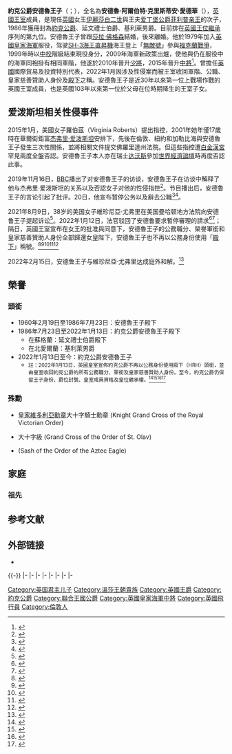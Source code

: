 {{Expand language|1=en|time=2022-01-16T03:04:31+00:00}}
{{noteTA
|G1 = Country
|G2 = PP
|G3 = UK Places
|G4 = PoliticiansUK
|1=zh-cn:国王的演讲;zh-hk:皇上無話兒; zh-tw:王者之聲：宣戰時刻;
|2=zh:佐治;zh-hans:乔治;zh-hk:佐治;zh-sg:乔治;zh-tw:喬治;zh-cn:乔治
|3=zh-hans:伊利沙白二世; zh-tw:伊麗莎白二世; zh-hk:伊利沙伯二世;
|4=zh-cn:英联邦; zh-tw:大英國協; zh-hk:英聯邦; zh-sg:共和联邦;
|5=zh-cn:官方肖像; zh-tw:正式肖像; zh-hk:官式畫像; zh-sg:官式画像;
|6=zh-hans:玛格丽特;zh-hk:瑪嘉烈;zh-tw:瑪格麗特;
|7=zh-cn:比亚特丽斯; zh-hk:貝翠絲; zh-tw:碧翠絲;
|8=zh-tw:王夫;zh-hk:皇夫;
|9=zh-hans:艾伯特; zh-tw:阿爾伯特; zh-hk:亞厘畢;
|10=zh-tw:王位;zh-hk:皇位;
}}

{{Infobox Royalty|
| name = 安德魯王子
| title = [[約克公爵|約克公爵]]
| image = File:The_Duke_of_York_in_Belfast_(cropped).jpg
| image_size = 250px
| succession = [[約克公爵|約克公爵]]、延文禮士伯爵、基利萊男爵
| reign = 1986年7月23日至今<br>（{{age in years and days|1986|7|23|age=no}}）
| spouse = {{marriage|[[約克公爵夫人莎拉|約克公爵夫人莎拉]]|1986|1996|reason=divorced}}
| house  = [[溫莎王朝|溫莎王朝]]
| othertitles  =
| full name = 安德魯·阿爾伯特·克里斯蒂安·愛德華<br />Andrew Albert Christian Edward
| father = [[爱丁堡公爵菲利普亲王|菲利普親王]]
| mother = [[伊丽莎白二世|伊麗莎白二世]]
| issue = [[比亚特丽斯郡主_(约克)|碧翠絲公主]]<br />[[尤金妮公主_(布林斯班克夫人)|尤金妮公主]]  
| birth_date = {{birth date and age|1960|2|19|}}
| birth_place = {{UK}}[[大倫敦|大倫敦]][[西敏市|西敏市]][[白金漢宮|白金漢宮]]
| date of death  = 
| place of death = 
}}
{{British Royal Family}}
'''約克公爵安德魯王子'''（{{lang-en|Prince Andrew, Duke of York}}；{{bd|1960年|2月19日|catIdx=Andrew, Duke of York}}），全名為'''安德魯·阿爾伯特·克里斯蒂安·愛德華'''（{{lang|en|Andrew Albert Christian Edward}}），[[英國王室|英國王室]]成員，是現任[[英國|英國]]女王[[伊丽莎白二世|伊麗莎白二世]]與王夫[[爱丁堡公爵菲利普亲王|爱丁堡公爵菲利普亲王]]的次子，1986年獲冊封為[[約克公爵|約克公爵]]、延文禮士伯爵、基利萊男爵。目前排在[[英国王位继承|英國王位繼承]]序列的第九位。安德魯王子曾跟[[莎拉·佛格森|莎拉·佛格森]]結婚，後來離婚。他於1979年加入[[英國皇家海軍|英國皇家海軍]]服役，驾驶[[SH-3海王直昇機|SH-3海王直昇機]]海王登上「[[無敵號|無敵號]]」參與[[福克蘭戰爭|福克蘭戰爭]]，1999年時以[[中校|中校]]階級結束現役身分，2009年海軍新政策出爐，使他與仍在服役中的海軍同袍掛有相同軍階，他遂於2010年晉升[[少将|少將]]，2015年晉升[[海军中将|中將]]<ref>{{Cite news|title=Prince Andrew promoted to vice-admiral on 55th birthday|date=2015-02-12|url=https://www.bbc.com/news/uk-31435934|publisher=[[BBC|BBC]]|archiveurl=http://archive.is/FZR4y|archivedate=2019-12-05}}</ref>。曾擔任[[英國|英國]]國際貿易及投資特別代表，2022年1月因涉及性侵案而被王室收回軍階、公職、皇家慈善贊助人身份及[[殿下|殿下]]之稱。安德魯王子是近30年以來第一位上戰場作戰的英國王室成員，也是英國103年以來第一位於父母在位時期降生的王室子女。

== 爱泼斯坦相关性侵事件 ==
2015年1月，美國女子羅伯茲（Virginia Roberts）提出指控，2001年她年僅17歲時在華爾街鉅富[[杰弗里·爱泼斯坦|杰弗里·爱泼斯坦]]安排下，先後在倫敦、紐約和加勒比海與安德魯王子發生三次性關係，並將相關文件提交佛羅里達州法院。但這些指控遭[[白金漢宮|白金漢宮]]罕見兩度全盤否認。安德魯王子本人亦在瑞士[[达沃斯|达沃斯]]參加[[世界經濟論壇|世界經濟論壇]]時再度否認此事。

2019年11月16日，[[英国广播公司|BBC]]播出了对安德魯王子的访谈，安德魯王子在访谈中解释了他与杰弗里·爱泼斯坦的关系以及否認女子对他的性侵指控<ref>{{Cite news|url=https://www.bbc.com/zhongwen/simp/uk-50457651|title=安德鲁王子接受BBC专访中的六条关键信息|date=2019-11-18|work=BBC|accessdate=2019-11-21|archive-date=2019-12-29|archive-url=https://web.archive.org/web/20191229120124/https://www.bbc.com/zhongwen/simp/uk-50457651|dead-url=no}}</ref>。节目播出后，安德鲁王子的言论引起了批评。20日，他宣布暂停公务以及辭去公職<ref>{{Cite web|title=英女皇准安德魯辭公職|url=http://www1.hkej.com/dailynews/international/article/2309882/英女皇准安德魯辭公職|access-date=2022-01-16|work=今日信報}}</ref><ref>{{Cite news|url=http://www.rfi.fr/cn/contenu/20191121-与淫魔富豪来往惹议-英国安德鲁王子暂停公务|title=与淫魔富豪来往惹议 英国安德鲁王子暂停公务|date=2019-11-21|work=法国国际广播电台|accessdate=2019-11-21|archive-date=2019-12-20|archive-url=https://web.archive.org/web/20191220141301/http://www.rfi.fr/cn/contenu/20191121-%E4%B8%8E%E6%B7%AB%E9%AD%94%E5%AF%8C%E8%B1%AA%E6%9D%A5%E5%BE%80%E6%83%B9%E8%AE%AE-%E8%8B%B1%E5%9B%BD%E5%AE%89%E5%BE%B7%E9%B2%81%E7%8E%8B%E5%AD%90%E6%9A%82%E5%81%9C%E5%85%AC%E5%8A%A1|dead-url=no}}</ref>。

2021年8月9日，38岁的美国女子維珍尼亞·尤弗里在美国曼哈顿地方法院向安德鲁王子提起诉讼<ref>{{Cite web|title=安德鲁王子被爱泼斯坦性丑闻女受害者起诉性虐待|url=https://www.zaobao.com.sg/realtime/world/story20210810-1180175|access-date=2022-01-16|date=2021-08-10|publisher=早报|language=zh-Hans}}</ref>。2022年1月12日，法官驳回了安德鲁要求暫停審理的請求<ref>{{Cite web|title=Prince Andrew fails in bid to dismiss US sexual abuse lawsuit|url=https://www.theguardian.com/uk-news/2022/jan/12/prince-andrew-case-proceed-latest-ruling-virginia-giuffre|access-date=2022-01-16|date=2022-01-12|work=the Guardian|language=en}}</ref><ref>{{Cite news|title=Prince Andrew to face civil sex assault case after US ruling|url=https://www.bbc.com/news/uk-59871514|newspaper=BBC News|date=2022-01-12|accessdate=2022-01-16|language=en-GB}}</ref>；隔日，英國王室宣布在女王的批准與同意下，安德魯王子的公務職分、榮譽軍銜和皇家慈善贊助人身份全部歸還女皇陛下，安德魯王子也不再以公務身份使用「[[殿下|殿下]]」稱號。<ref>{{Cite web|title=A statement from Buckingham Palace regarding The Duke of York|url=https://www.royal.uk/statement-buckingham-palace-regarding-duke-york|access-date=2022-01-17|date=2022-01-13|last=Dunn|first=Charlotte|work=The Royal Family|language=en}}</ref><ref name=":0">{{Cite web|title=英國安德魯王子失去軍銜和殿下稱謂使用權|url=https://www.bbc.com/zhongwen/trad/uk-59994126|access-date=2022-01-17|date=2022-01-14|work=BBC News 中文|language=zh-hant}}</ref><ref name=":1">{{Cite web|title=安德魯王子遭褫奪軍銜尊銜 性侵官司纏身 分析：為保王室聲譽 - 20220115 - 國際|url=https://news.mingpao.com/pns/%e5%9c%8b%e9%9a%9b/article/20220115/s00014/1642183662352/%e5%ae%89%e5%be%b7%e9%ad%af%e7%8e%8b%e5%ad%90%e9%81%ad%e8%a4%ab%e5%a5%aa%e8%bb%8d%e9%8a%9c%e5%b0%8a%e9%8a%9c-%e6%80%a7%e4%be%b5%e5%ae%98%e5%8f%b8%e7%ba%8f%e8%ba%ab-%e5%88%86%e6%9e%90-%e7%82%ba%e4%bf%9d%e7%8e%8b%e5%ae%a4%e8%81%b2%e8%ad%bd|access-date=2022-01-17|work=明報新聞網 - 每日明報 daily news|language=zh-hant}}</ref><ref name=":2">{{Cite news|title=Prince Andrew loses military titles and use of HRH|url=https://www.bbc.com/news/uk-59987935|newspaper=BBC News|date=2022-01-13|accessdate=2022-01-17|language=en-GB}}</ref><ref name=":3">{{Cite news|title=Prince Andrew: Who is he and what titles is he losing?|url=https://www.bbc.com/news/explainers-59993936|newspaper=BBC News|date=2022-01-14|accessdate=2022-01-17|language=en-GB}}</ref>

2022年2月15日，安德鲁王子与維珍尼亞·尤弗里达成庭外和解。<ref>{{cite news |title=安德鲁王子与性侵案原告庭外和解，英媒：他很难重回公众视野 |url=https://world.huanqiu.com/article/46q7yoSXw6q}}</ref>

== 榮譽 ==

=== 頭銜 ===
*1960年2月19日至1986年7月23日：安德魯王子殿下
*1986年7月23日至2022年1月13日：約克公爵安德魯王子殿下
**在蘇格蘭：延文禮士伯爵殿下
**在北愛爾蘭：基利萊男爵
*2022年1月13日至今：約克公爵安德魯王子
**<small>註：2022年1月13日，英國皇室宣佈約克公爵不再以公務身份使用殿下（HRH）頭銜，並由皇室收回約克公爵的所有公務職分、軍銜及皇家慈善贊助人身份。至今，約克公爵仍保留王子身份、爵位封號、皇室成員資格及皇位繼承權。<ref name=":0">{{Cite web|title=英國安德魯王子失去軍銜和殿下稱謂使用權|url=https://www.bbc.com/zhongwen/trad/uk-59994126|access-date=2022-01-17|date=2022-01-14|work=BBC News 中文|language=zh-hant}}</ref><ref name=":1">{{Cite web|title=安德魯王子遭褫奪軍銜尊銜 性侵官司纏身 分析：為保王室聲譽 - 20220115 - 國際|url=https://news.mingpao.com/pns/%e5%9c%8b%e9%9a%9b/article/20220115/s00014/1642183662352/%e5%ae%89%e5%be%b7%e9%ad%af%e7%8e%8b%e5%ad%90%e9%81%ad%e8%a4%ab%e5%a5%aa%e8%bb%8d%e9%8a%9c%e5%b0%8a%e9%8a%9c-%e6%80%a7%e4%be%b5%e5%ae%98%e5%8f%b8%e7%ba%8f%e8%ba%ab-%e5%88%86%e6%9e%90-%e7%82%ba%e4%bf%9d%e7%8e%8b%e5%ae%a4%e8%81%b2%e8%ad%bd|access-date=2022-01-17|work=明報新聞網 - 每日明報 daily news|language=zh-hant}}</ref><ref name=":2">{{Cite news|title=Prince Andrew loses military titles and use of HRH|url=https://www.bbc.com/news/uk-59987935|newspaper=BBC News|date=2022-01-13|accessdate=2022-01-17|language=en-GB}}</ref><ref name=":3">{{Cite news|title=Prince Andrew: Who is he and what titles is he losing?|url=https://www.bbc.com/news/explainers-59993936|newspaper=BBC News|date=2022-01-14|accessdate=2022-01-17|language=en-GB}}</ref></small>

=== 殊勳 ===
*{{flag|UK}} [[皇家維多利亞勳章|皇家維多利亞勳章]]大十字騎士勳章 (Knight Grand Cross of the Royal Victorian Order)

*{{flag|Norway}} {{link-en|聖奧拉夫勳章|Order of St. Olav}}大十字級 (Grand Cross of the Order of St. Olav)
*{{flag|Mexico}} {{link-en|阿茲特克之鷹勳章|Order of the Aztec Eagle}} (Sash of the Order of the Aztec Eagle)

==家庭==
===祖先===
{{Ahnentafel top|先祖}}<center>
{{ahnentafel-compact5
|style = font-size: 85%; 
|boxstyle_1=background-color: #fcc;
|boxstyle_2=background-color: #fb9;
|boxstyle_3=background-color: #ffc;
|boxstyle_4=background-color: #bfc;
|boxstyle_5=background-color: #9fe;
|1= '''约克公爵安德鲁王子'''
|2= '''父：'''[[爱丁堡公爵菲利普亲王|爱丁堡公爵菲利普亲王]]
|3= '''母：'''英国女王[[伊丽莎白二世|伊丽莎白二世]]
|4= '''祖父：'''希腊及丹麦[[安德烈亚斯王子_(希腊)|安德烈阿斯王子]]
|5= '''祖母：'''黑森-巴腾堡[[爱丽丝公主_(巴滕贝格)|爱丽丝郡主]]
|6= '''外祖父：'''英国国王[[乔治六世|乔治六世]]
|7= '''外祖母：'''英国王后[[伊莉莎白王太后|伊丽莎白]]
|8= '''曾祖父：'''[[希腊国王|希腊国王]][[乔治一世_(希腊)|乔治一世]]
|9= '''曾祖母：'''希腊王后[[奥尔嘉·康斯坦丁诺芙娜|奥尔加]]
|10= '''外曾祖父：'''[[米尔福德黑文侯爵|米尔福德黑文侯爵]][[第一代米爾福德黑文侯爵路易·亞歷山大·蒙巴頓|路易·蒙巴頓]]
|11= '''外曾祖母：'''侯爵夫人[[维多利亚公主_(黑森和莱茵)|维多利亚郡主]]
|12= '''外曾祖父：'''英国国王[[乔治五世|乔治五世]]
|13= '''外曾祖母：'''英国王后[[特克的玛丽|玛丽]]
|14= '''外曾祖父：'''[[第十四代斯特拉斯莫爾和金霍恩伯爵克勞德·鮑斯-雷昂|克勞德·鮑斯-雷昂]]<br>第十四代{{le|斯特拉斯莫尔与金霍恩伯爵|Earl of Strathmore and Kinghorne}}
|15= '''外曾祖母：'''伯爵夫人{{le|塞西莉亚·鲍斯-莱昂|Cecilia Bowes-Lyon, Countess of Strathmore and Kinghorne|塞西莉亚}}
|16= '''高祖父：'''[[丹麦国王|丹麦国王]][[克里斯蒂安九世|克里斯蒂安九世]]
|17= '''高祖母：'''丹麦王后[[露易絲_(黑森-卡塞爾)|露易丝]]
|18= '''外高祖父：'''俄罗斯大公[[康斯坦丁·尼古拉耶维奇|康斯坦丁·尼古拉耶维奇]]
|19= '''外高祖母：'''大公夫人[[薩克森-阿爾滕堡的亞歷山德拉|亞歷山德拉·約瑟福芙娜]]
|20= '''外高祖父：'''黑森和莱茵[[亚历山大_(黑森-达姆施塔特)|亚历山大公子]]
|21= '''外高祖母：'''{{le|朱莉娅·霍克|Julia Hauke}}女伯爵
|22= '''外高祖父：'''[[黑森统治者列表|黑森和莱茵大公]][[路德维希四世_(黑森大公)|路德维希四世]]
|23= '''外高祖母：'''英国[[爱丽丝公主_(英国)|爱丽丝公主]]
|24= '''外高祖父：'''英国国王[[爱德华七世|爱德华七世]]
|25= '''外高祖母：'''英国王后[[丹麥的亞歷山德拉|亚历山德拉]]
|26= '''外高祖父：'''{{le|特克公爵|Duke of Teck}}[[特克公爵法蘭西斯|法蘭西斯]]
|27= '''外高祖母：'''公爵夫人[[玛丽·阿德莱德郡主_(剑桥)|玛丽·阿德莱德公主]]
|28= '''外高祖父：'''{{le|克劳德·鲍斯-莱昂 (斯特拉斯莫尔与金霍恩13世伯爵)|Claude Bowes-Lyon, 13th Earl of Strathmore and Kinghorne|克劳德·鲍斯-莱昂}}<br>第十三代斯特拉斯莫尔与金霍恩伯爵 
|29= '''外高祖母：'''伯爵夫人{{le|弗朗西斯·朵拉·史密斯|Frances Bowes-Lyon, Countess of Strathmore and Kinghorne}}
|30= '''外高祖父：'''{{le|查尔斯·卡文迪什-本廷克|Charles Cavendish-Bentinck (priest)}}
|31= '''外高祖母：'''{{le|卡罗琳·路易莎·本拿比|Louisa Cavendish-Bentinck}}
}}</center>
{{ahnentafel bottom}}

==参考文献==
{{reflist}}

==外部链接==
*{{commonscat-inline|Prince Andrew, Duke of York}}
{{-}}
{{s-start}}
{{s-hou|[[溫莎王朝|溫莎王朝]]|1960年|2月19日}}
{{s-reg|uk}}
{{s-break}}
{{s-vacant|并入王室|last=[[乔治六世|乔治六世]]}}
{{s-title|[[约克公爵|约克公爵]]|1986年至今}}
{{s-inc}}
{{S-roy|uk}}
|-
{{S-none|第7位<br>[[阿奇·哈里森·蒙巴頓-溫莎|阿奇·哈里森·蒙巴頓-溫莎]]<br>侄孫}}
{{S-ttl|title=[[英國王位繼承|英國王位繼承]]<br />第8位}}
{{S-none|第9位<br>[[比亚特丽斯郡主_(约克)|約克的碧翠絲公主]]<br>长女}}
{{S-before|[[比亚特丽斯郡主_(约克)|约克的碧翠絲公主]]|长女|rows=4}}
{{S-ttl|title=英國王位 <br /> 第八順位推定繼承人|years=2019年5月6日 - }}
{{S-inc}}
{{S-ttl|title=英国王位 <br /> 第七顺位推定继承人|years=2018年4月23日 – {{SetTitle|侄孙子阿奇·哈里森·蒙巴頓-溫莎出世|2019年5月6日}}}}
{{S-after|[[阿奇·哈里森·蒙巴頓-溫莎|阿奇·哈里森·蒙巴頓-溫莎]]|姪孫}}
{{S-ttl|title=英国王位 <br /> 第六顺位推定继承人|years=2015年5月2日 – {{SetTitle|侄孙子剑桥路易王子出世|2018年4月23日}}}}
{{S-after|[[薩塞克斯公爵哈里王子|薩塞克斯公爵哈里王子]]|侄子|rows=4}}
{{S-ttl|title=英国王位 <br /> 第五顺位推定继承人|years=2013年7月22日 – {{SetTitle|侄孙女剑桥夏洛特公主出世|2015年5月2日}}}}
{{S-before|[[威塞克斯伯爵爱德华王子|威塞克斯伯爵爱德华王子]]|弟弟|rows=2}}
{{S-ttl|title=英国王位 <br /> 第四顺位推定继承人|years=1984年9月15日 – {{SetTitle|侄孙剑桥乔治王子出世|2013年7月22日}}}}
|-
{{S-ttl|title=英国王位 <br /> 第三顺位推定继承人|years=1982年6月21日 – {{SetTitle|侄子威尔士亨利王子出世|1984年9月15日}}}}
{{S-before|[[安妮长公主|英国长公主安妮]]|姐姐}}
{{S-ttl|title=英国王位 <br /> 第二顺位推定继承人|years={{SetTitle|安德鲁王子出世|1960年2月19日}} – {{SetTitle|侄子威尔士威廉王子出世|1982年6月21日}}}}
{{S-after|[[劍橋公爵威廉王子|剑桥公爵威廉王子]]|侄子}}
|-
{{S-roy|英国贵族}}
|-
{{S-before|[[阿奇·哈里森·蒙巴頓-溫莎|阿奇·哈里森·蒙巴頓-溫莎]]|姪孫}}
{{S-ttl|title=[[爱丁堡公爵#繼承順序|爱丁堡公国<br />继承顺序]]第六顺位|years= 2021年4月9日 – }}
{{S-inc}}
{{S-before|[[威塞克斯伯爵爱德华王子|威塞克斯伯爵爱德华王子]]|弟弟|rows=5}}
{{S-ttl|title=[[爱丁堡公爵#繼承順序|爱丁堡公国<br />继承顺序]]第七顺位|years=  2019年5月6日 - {{SetTitle|威爾斯親王查理斯繼位|2021年4月9日}}}}
{{S-after|[[威塞克斯伯爵爱德华王子|威塞克斯伯爵爱德华王子]]|弟弟}}
{{S-ttl|title=[[爱丁堡公爵#繼承順序|爱丁堡公国<br />继承顺序]]第六顺位|years= 2018年4月23日 – {{SetTitle|侄孙子阿奇·哈里森·蒙巴頓-溫莎出世|2019年5月6日}}}}
{{S-after|[[阿奇·蒙巴頓-溫莎|阿奇·哈里森·蒙巴頓-溫莎]]|姪孫}}
|-
{{S-ttl|title=[[爱丁堡公爵#繼承順序|爱丁堡公国<br />继承顺序]]第五顺位|years= 2013年7月22日 – {{SetTitle|侄孙剑桥路易王子出世|2018年4月23日}}}}
{{S-after|[[薩塞克斯公爵哈里王子|薩塞克斯公爵哈里王子]]|侄子|rows=3}}
|-
{{S-ttl|title=[[爱丁堡公爵#繼承順序|爱丁堡公国<br />继承顺序]]第四顺位|years= 1984年9月15日 – {{SetTitle|侄孙剑桥乔治王子出世|2013年7月22日}}}}
|-
{{S-ttl|title=[[爱丁堡公爵#繼承順序|爱丁堡公国<br />继承顺序]]第三顺位|years=1982年6月21日 – {{SetTitle|侄子威尔士亨利王子出世|1984年9月15日}}}}
|-
{{S-non|reason=首任}}
{{S-ttl|title=[[爱丁堡公爵#繼承順序|爱丁堡公国<br />继承顺序]]第二顺位|years={{SetTitle|安德鲁王子出世|1960年2月19日}} –{{SetTitle|侄子威尔士威廉王子出世|1982年6月21日}}}}
{{S-aft|after=[[劍橋公爵威廉王子|劍橋公爵威廉王子]]<br/>侄子}}
{{S-end}}
{{英国王子}}
{{現存英國公爵爵位持有者}}
{{约克公爵}}
{{Authority control}}

{{DEFAULTSORT:Andrew}}
[[Category:英国君主儿子|Category:英国君主儿子]]
[[Category:溫莎王朝貴族|Category:溫莎王朝貴族]]
[[Category:英國王爵|Category:英國王爵]]
[[Category:約克公爵|Category:約克公爵]]
[[Category:聯合王國公爵|Category:聯合王國公爵]]
[[Category:英國皇家海軍中將|Category:英國皇家海軍中將]]
[[Category:英國飛行員|Category:英國飛行員]]
[[Category:倫敦人|Category:倫敦人]]